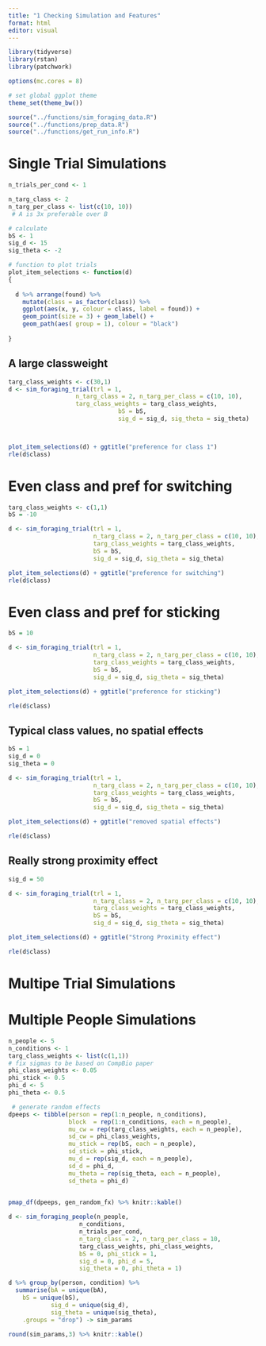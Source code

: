 ```yaml
---
title: "1 Checking Simulation and Features"
format: html
editor: visual
---
```


```r
library(tidyverse)
library(rstan)
library(patchwork)

options(mc.cores = 8)

# set global ggplot theme
theme_set(theme_bw())

source("../functions/sim_foraging_data.R")
source("../functions/prep_data.R")
source("../functions/get_run_info.R")

```

# Single Trial Simulations

```r

n_trials_per_cond <- 1

n_targ_class <- 2
n_targ_per_class <- list(c(10, 10))
 # A is 3x preferable over B 

# calculate 
bS <- 1
sig_d <- 15
sig_theta <- -2
```

```r
# function to plot trials
plot_item_selections <- function(d) 
{
  
  d %>% arrange(found) %>%
    mutate(class = as_factor(class)) %>%
    ggplot(aes(x, y, colour = class, label = found)) + 
    geom_point(size = 3) + geom_label() + 
    geom_path(aes( group = 1), colour = "black")
  
}
```

## A large classweight

```r
targ_class_weights <- c(30,1)
d <- sim_foraging_trial(trl = 1, 
                   n_targ_class = 2, n_targ_per_class = c(10, 10), 
                   targ_class_weights = targ_class_weights,
                               bS = bS, 
                               sig_d = sig_d, sig_theta = sig_theta)  



plot_item_selections(d) + ggtitle("preference for class 1")
rle(d$class)
```

# Even class and pref for switching

```r

targ_class_weights <- c(1,1)
bS = -10

d <- sim_foraging_trial(trl = 1, 
                        n_targ_class = 2, n_targ_per_class = c(10, 10), 
                        targ_class_weights = targ_class_weights,
                        bS = bS, 
                        sig_d = sig_d, sig_theta = sig_theta) 

plot_item_selections(d) + ggtitle("preference for switching")
rle(d$class)
```

# Even class and pref for sticking

```r
bS = 10

d <- sim_foraging_trial(trl = 1, 
                        n_targ_class = 2, n_targ_per_class = c(10, 10), 
                        targ_class_weights = targ_class_weights,
                        bS = bS, 
                        sig_d = sig_d, sig_theta = sig_theta) 

plot_item_selections(d) + ggtitle("preference for sticking")

rle(d$class)
```

## Typical class values, no spatial effects

```r
bS = 1
sig_d = 0
sig_theta = 0

d <- sim_foraging_trial(trl = 1, 
                        n_targ_class = 2, n_targ_per_class = c(10, 10), 
                        targ_class_weights = targ_class_weights,
                        bS = bS, 
                        sig_d = sig_d, sig_theta = sig_theta) 

plot_item_selections(d) + ggtitle("removed spatial effects")

rle(d$class)
```

## Really strong proximity effect

```r

sig_d = 50

d <- sim_foraging_trial(trl = 1, 
                        n_targ_class = 2, n_targ_per_class = c(10, 10), 
                        targ_class_weights = targ_class_weights,
                        bS = bS, 
                        sig_d = sig_d, sig_theta = sig_theta) 

plot_item_selections(d) + ggtitle("Strong Proximity effect")

rle(d$class)
```

# Multipe Trial Simulations

# Multiple People Simulations

```r

n_people <- 5
n_conditions <- 1
targ_class_weights <- list(c(1,1))
# fix sigmas to be based on CompBio paper
phi_class_weights <- 0.05
phi_stick <- 0.5
phi_d <- 5
phi_theta <- 0.5

 # generate random effects
dpeeps <- tibble(person = rep(1:n_people, n_conditions),
                 block  = rep(1:n_conditions, each = n_people),
                 mu_cw = rep(targ_class_weights, each = n_people),
                 sd_cw = phi_class_weights,
                 mu_stick = rep(bS, each = n_people),
                 sd_stick = phi_stick,
                 mu_d = rep(sig_d, each = n_people),
                 sd_d = phi_d,
                 mu_theta = rep(sig_theta, each = n_people),
                 sd_theta = phi_d) 
    

pmap_df(dpeeps, gen_random_fx) %>% knitr::kable()

```

```r
d <- sim_foraging_people(n_people,
                    n_conditions,
                    n_trials_per_cond,
                    n_targ_class = 2, n_targ_per_class = 10, 
                    targ_class_weights, phi_class_weights,
                    bS = 0, phi_stick = 1,
                    sig_d = 0, phi_d = 5,
                    sig_theta = 0, phi_theta = 1)

d %>% group_by(person, condition) %>%
  summarise(bA = unique(bA),
    bS = unique(bS),
            sig_d = unique(sig_d),
            sig_theta = unique(sig_theta),
    .groups = "drop") -> sim_params

round(sim_params,3) %>% knitr::kable()

```
